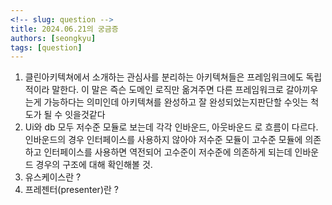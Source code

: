 ```yaml
---
<!-- slug: question -->
title: 2024.06.21의 궁금증
authors: [seongkyu]
tags: [question]
---
```


1. 클린아키텍쳐에서 소개하는 관심사를 분리하는 아키텍쳐들은 프레임워크에도 독립적이라 말한다. 이 말은 즉슨 도메인 로직만 옮겨주면 다른 프레임워크로 갈아끼우는게 가능하다는 의미인데 아키텍쳐를 완성하고 잘 완성되었는지판단할 수잇는 척도가 될 수 잇을것같다
2. Ui와 db 모두 저수준 모듈로 보는데 각각 인바운드, 아웃바운드 로 흐름이 다르다. 인바운드의 경우 인터페이스를 사용하지 않아야 저수준 모듈이 고수준 모듈에 의존하고 인터페이스를 사용하면 역전되어 고수준이 저수준에 의존하게 되는데 인바운드 경우의 구조에 대해 확인해볼 것.
3. 유스케이스란 ?
4. 프레젠터(presenter)란 ?
